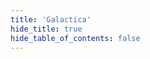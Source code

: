 ```yaml
---
title: 'Galactica'
hide_title: true
hide_table_of_contents: false
---
```



<ChainLayout>
  <ChainHero
    name="Galactica"
    iconUrl="img/galactica-icon.svg"
    bgColor=""
    scope="testnet"
    chainId="galactica_9302-1"
    nodeVersion="v0.2.7"
    token=""
    stakeUrl=""
    restakeUrl=""
    websiteUrl="https://galactica.com/"
    githubUrl="https://github.com/Galactica-corp/networks"
    xUrl="https://twitter.com/GalacticaNet"
    discordUrl="https://discord.gg/galactica"
  />

  <ProductLinks
    appUrl=""
    appImageUrl="img/products/"
    explorerUrl=""
    faucetUrl=""
  />

  <ToolsGrid
    chainName="galactica"
    scope="testnet"
    showInstall={true}
    showUpgrade={true}
    showGenesis={true}
    showCli={true}
    showEndpoints={true}
    showStateSync={true}
    showSnapshot={true}
    showLivePeers={true}
    showSeed={true}
    showAddressBook={true}
    showExplorersList={false}
    showPublicEndpoints={false}
    showUsefulTools={false}
    showUpgradeWatcher={false}
  />

</ChainLayout>

